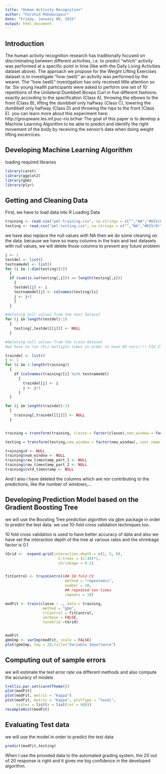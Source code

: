```yaml
---
title: "Human Activity Recognition"
author: "Farshid Mahdavipour"
date: "Friday, January 09, 2015"
output: html_document
---
```

<h2>Introduction</h2>
The human activity recognition research has traditionally focused on discriminating between different activities, i.e. to predict "which" activity was performed at a specific point in time (like with the Daily Living Activities dataset above). The approach we propose for the Weight Lifting Exercises dataset is to investigate "how (well)" an activity was performed by the wearer. The "how (well)" investigation has only received little attention so far.
Six young health participants were asked to perform one set of 10 repetitions of the Unilateral Dumbbell Biceps Curl in five different fashions: exactly according to the specification (Class A), throwing the elbows to the front (Class B), lifting the dumbbell only halfway (Class C), lowering the dumbbell only halfway (Class D) and throwing the hips to the front (Class E). you can learn more about this experiment here: http://groupware.les.inf.puc-rio.br/har
The goal of this paper is to develop a Machine Learning Algorithm to be able to predict and identify the right movement of the body by receiving the sensor's data when doing weight lifting excercices. 

<h2>Developing Machine Learning Algorithm</h2>
loading required libraries
```r
library(caret)
library(ggplot2)
library(gbm)
library(plyr)

```

<h2>Getting and Cleaning Data</h2>
First, we have to load data into R
Loading Data
```r
training <- read.csv("pml-training.csv", na.strings = c("","NA","#DIV/0!"),stringsAsFactors =F,blank.lines.skip=T)
testing <- read.csv("pml-testing.csv", na.strings = c("","NA","#DIV/0!"),stringsAsFactors =F)

```
we have also replace the null values with NA
then we do some cleaning on the data. because we have so many columns in the train and test datasets with null values, we will delete those columns to prevent any future problem

```r
j <- 1
testdel <- list()
testnamedel <- list()
for (i in 1:dim(testing)[2])
  {
  if (sum(is.na(testing[,i])) == length(testing[,i]))
    {
    testdel[j] <- i
    testnamedel[j] <- colnames(testing)[i]
    j <- j+1
    }
  }

#deleting null values from the test dataset
for (j in length(testdel):1)
  {
    testing[,testdel[[j]]] <- NULL
  }

#deleting null values from the train dataset
#we have to run this multiple times in order to have 60 vars!!!! FIX ITITITITI

traindel <- list()
j <- 1
for (i in 1:length(training))
  {
    if (colnames(training)[i] %in% testnamedel)
      {
        traindel[j] <- i
        j <- j+1
      }
  }

for (j in length(traindel):1)
  {
    training[,traindel[[j]]] <- NULL
  }


training = transform(training, classe = factor(classe),new_window = factor(new_window), user_name = factor(user_name))

testing = transform(testing,new_window = factor(new_window), user_name = factor(user_name))

training$X <- NULL
training$num_window <- NULL
training$raw_timestamp_part_1 <- NULL
training$raw_timestamp_part_2 <- NULL
training$cvtd_timestamp <- NULL
```
And I also i have deleted the columns which are nor contributing to the predictions, like the number of windows,...

<h2>Developing Prediction Model based on the Gradient Boosting Tree</h2>
we will use the Boosting Tree prediction algorithm via gbm package in order to predict the test data. we use 10-fold cross validation techniques too.

10 fold cross validation is used to have better accuracy of data and also we have set the interaction depth of the tree at various rates and the shrinkage factor is 0.1


```r

tGrid <-  expand.grid(interaction.depth = c(1, 5, 9),
                        n.trees = (1:30)*1,
                        shrinkage = 0.1)


fitControl <- trainControl(## 10-fold CV
                           method = "repeatedcv",
                           number = 10,
                           ## repeated ten times
                           repeats = 10)

modFit <- train(classe ~ ., data = training,
                 method = "gbm",
                 trControl = fitControl,
                 verbose = FALSE,
                 tuneGrid =tGrid)


modFit
gbmImp <- varImp(modFit, scale = FALSE)
plot(gbmImp, top = 20,title="Variable Importance")
```

<h2>Computing out of sample errors</h2>
we will estimate the test error rate via different methods and also compute the accuracy of models
```r
trellis.par.set(caretTheme())
plot(modFit)
plot(modFit, metric = "Kappa")
plot(modFit, metric = "Kappa", plotType = "level",
     scales = list(x = list(rot = 90)))
resampleHist(modFit)
```
<h2>Evaluating Test data</h2>
we will use the model in order to predict the test data
```r
predict(modFit,testing)

```
When I use the provided data to the automated grading system, the 20 out of 20 response is right and it gives me big confidence in the developed algorithm.
